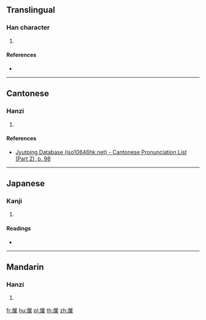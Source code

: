 ==Translingual==

===Han character===
{{Han char|rn=44|rad=尸|as=09|sn=12|four=|canj=SPTD|ids=⿸尸枼}}

# {{defn|Han|sort=尸09}}

====References====
* {{Han ref|kx=0303.060|dkj=07755|dj=0600.240|hdz=20978.020|uh=5C5F|ud=23647}}

----

==Cantonese==

===Hanzi===
{{yue-hanzi|jyut=[[sit3]], [[sip3]]|y=sit3, sip3}}

# {{defn|lang=yue|sort=尸09}}

====References====
* [http://www.iso10646hk.net/jp/document/download.jsp Jyutping Database (iso10646hk.net) - Cantonese Pronunciation List (Part 2), p. 98]

----

==Japanese==

===Kanji===
{{ja-kanji|grade=|rs=尸09}}

# {{defn|lang=ja|sort=尸09}}

====Readings====
* {{ja-readings|on=[[てい]] (tei), [[たい]] (tai), [[せふ]] (sefu)|kun=}}

----

==Mandarin==

===Hanzi===
{{cmn-hanzi|pin=[[xiè]] ([[xie4]]), [[zhǔ]] ([[zhu3]])|wg=hsieh<sup>4</sup>, chu<sup>3</sup>}}

# {{defn|lang=cmn|sort=尸09}}

[[fr:屟]]
[[hu:屟]]
[[pl:屟]]
[[th:屟]]
[[zh:屟]]